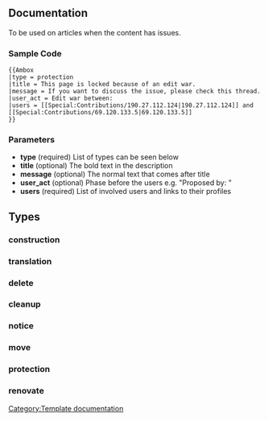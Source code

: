 ==Documentation==
To be used on articles when the content has issues.

===Sample Code===
<pre>
{{Ambox
|type = protection
|title = This page is locked because of an edit war.
|message = If you want to discuss the issue, please check this thread.
|user_act = Edit war between:
|users = [[Special:Contributions/190.27.112.124|190.27.112.124]] and [[Special:Contributions/69.120.133.5|69.120.133.5]]
}}
</pre>

===Parameters===
* '''type''' (required) List of types can be seen below
* '''title''' (optional) The bold text in the description
* '''message''' (optional) The normal text that comes after title
* '''user_act''' (optional) Phase before the users e.g. "Proposed by: "
* '''users''' (required) List of involved users and links to their profiles


==Types==
===construction===
{{Ambox
|type = construction
|message = This is your custom message for this ambox.
|users = [[User:McDerp|McDerp]]
}}
===translation===
{{Ambox
|type = translation
|message = This is your custom message for this ambox.
|users = [[User:McDerp|McDerp]]
}}
===delete===
{{Ambox
|type = delete
|message = This is your custom message for this ambox.
|users = [[User:McDerp|McDerp]]
}}
===cleanup===
{{Ambox
|type = cleanup
|message = This is your custom message for this ambox.
|users = [[User:McDerp|McDerp]]
}}
===notice===
{{Ambox
|type = notice
|message = This is your custom message for this ambox.
|users = [[User:McDerp|McDerp]]
}}
===move===
{{Ambox
|type = move
|message = This is your custom message for this ambox.
|users = [[User:McDerp|McDerp]]
}}
===protection===
{{Ambox
|type = protection
|message = This is your custom message for this ambox.
|users = [[User:McDerp|McDerp]]
}}
===renovate===
{{Ambox
|type = renovate
|message = This is your custom message for this ambox.
|users = [[User:McDerp|McDerp]]
}}

<noinclude>[[Category:Template documentation]]</noinclude>